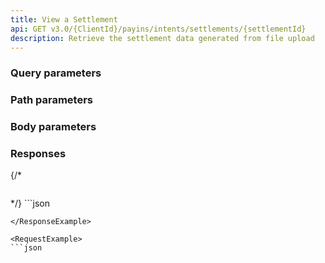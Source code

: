 ```yaml
---
title: View a Settlement
api: GET v3.0/{ClientId}/payins/intents/settlements/{settlementId}
description: Retrieve the settlement data generated from file upload
---
```







### Query parameters

### Path parameters

### Body parameters



### Responses

<AccordionGroup>
<Accordion title="200 - Response parameters">

</Accordion>
</AccordionGroup>

{/* <AccordionGroup>
<Accordion title="400 - ">
```json

```
</Accordion>
</AccordionGroup> */}

<ResponseExample>
```json

```
</ResponseExample>

<RequestExample>
```json

```  
</RequestExample>